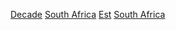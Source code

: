 [[Category:南非建立|Decade]]
[[Category:各年代各國建立|South Africa]]
[[Category:各年代南非|Est]]
[[Category:各年代非洲建立|South Africa]]